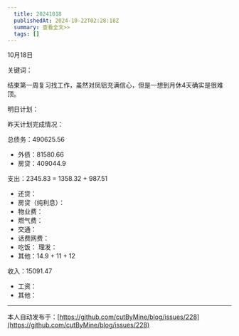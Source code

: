 ```yaml
---
  title: 20241018
  publishedAt: 2024-10-22T02:28:18Z
  summary: 查看全文>>
  tags: []
---
```


10月18日 

关键词：

结束第一周复习找工作，虽然对凤铝充满信心，但是一想到月休4天确实是很难顶。

明日计划：

昨天计划完成情况：

总债务：490625.56
- 外债：81580.66
- 房贷：409044.9

支出：2345.83 = 1358.32 + 987.51
- 还贷：
- 房贷（纯利息）：
- 物业费：
- 燃气费：
- 交通：
- 话费网费：
- 吃饭：
 理发：
- 其他：14.9 + 11 + 12

收入：15091.47
- 工资：
- 其他：


---
本人自动发布于：[https://github.com/cutByMine/blog/issues/228](https://github.com/cutByMine/blog/issues/228)
